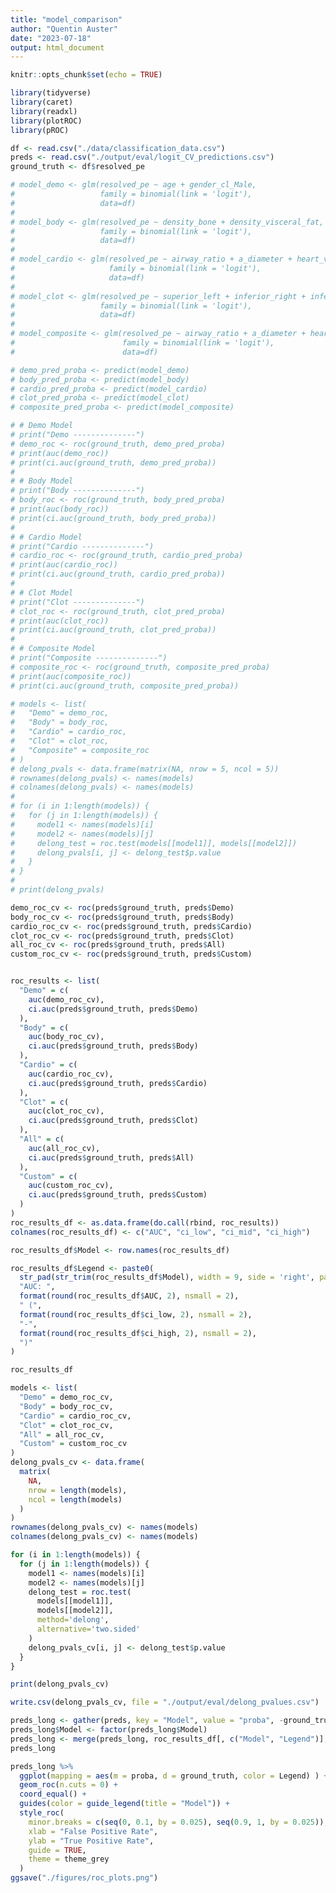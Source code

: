 ```yaml
---
title: "model_comparison"
author: "Quentin Auster"
date: "2023-07-18"
output: html_document
---
```


```r
knitr::opts_chunk$set(echo = TRUE)
```


```r
library(tidyverse)
library(caret)
library(readxl)
library(plotROC)
library(pROC)
```

```r
df <- read.csv("./data/classification_data.csv")
preds <- read.csv("./output/eval/logit_CV_predictions.csv")
ground_truth <- df$resolved_pe

```

```r
# model_demo <- glm(resolved_pe ~ age + gender_cl_Male,
#                   family = binomial(link = 'logit'),
#                   data=df)
# 
# model_body <- glm(resolved_pe ~ density_bone + density_visceral_fat,
#                   family = binomial(link = 'logit'),
#                   data=df)
# 
# model_cardio <- glm(resolved_pe ~ airway_ratio + a_diameter + heart_volume + ild_volume,
#                     family = binomial(link = 'logit'),
#                     data=df)
# 
# model_clot <- glm(resolved_pe ~ superior_left + inferior_right + inferior_left,
#                   family = binomial(link = 'logit'),
#                   data=df)
# 
# model_composite <- glm(resolved_pe ~ airway_ratio + a_diameter + heart_volume + superior_left,
#                        family = binomial(link = 'logit'),
#                        data=df)
```

```r
# demo_pred_proba <- predict(model_demo)
# body_pred_proba <- predict(model_body)
# cardio_pred_proba <- predict(model_cardio)
# clot_pred_proba <- predict(model_clot)
# composite_pred_proba <- predict(model_composite)
```

```r
# # Demo Model
# print("Demo --------------")
# demo_roc <- roc(ground_truth, demo_pred_proba)
# print(auc(demo_roc))
# print(ci.auc(ground_truth, demo_pred_proba))
# 
# # Body Model
# print("Body --------------")
# body_roc <- roc(ground_truth, body_pred_proba)
# print(auc(body_roc))
# print(ci.auc(ground_truth, body_pred_proba))
# 
# # Cardio Model
# print("Cardio --------------")
# cardio_roc <- roc(ground_truth, cardio_pred_proba)
# print(auc(cardio_roc))
# print(ci.auc(ground_truth, cardio_pred_proba))
# 
# # Clot Model
# print("Clot --------------")
# clot_roc <- roc(ground_truth, clot_pred_proba)
# print(auc(clot_roc))
# print(ci.auc(ground_truth, clot_pred_proba))
# 
# # Composite Model
# print("Composite --------------")
# composite_roc <- roc(ground_truth, composite_pred_proba)
# print(auc(composite_roc))
# print(ci.auc(ground_truth, composite_pred_proba))
```

```r
# models <- list(
#   "Demo" = demo_roc, 
#   "Body" = body_roc, 
#   "Cardio" = cardio_roc, 
#   "Clot" = clot_roc, 
#   "Composite" = composite_roc
# )
# delong_pvals <- data.frame(matrix(NA, nrow = 5, ncol = 5))
# rownames(delong_pvals) <- names(models)
# colnames(delong_pvals) <- names(models)
# 
# for (i in 1:length(models)) {
#   for (j in 1:length(models)) {
#     model1 <- names(models)[i]
#     model2 <- names(models)[j]
#     delong_test = roc.test(models[[model1]], models[[model2]])
#     delong_pvals[i, j] <- delong_test$p.value
#   }
# }
# 
# print(delong_pvals)
```

```r

demo_roc_cv <- roc(preds$ground_truth, preds$Demo)
body_roc_cv <- roc(preds$ground_truth, preds$Body)
cardio_roc_cv <- roc(preds$ground_truth, preds$Cardio)
clot_roc_cv <- roc(preds$ground_truth, preds$Clot)
all_roc_cv <- roc(preds$ground_truth, preds$All)
custom_roc_cv <- roc(preds$ground_truth, preds$Custom)


roc_results <- list(
  "Demo" = c(
    auc(demo_roc_cv), 
    ci.auc(preds$ground_truth, preds$Demo)
  ),
  "Body" = c(
    auc(body_roc_cv), 
    ci.auc(preds$ground_truth, preds$Body)
  ),
  "Cardio" = c(
    auc(cardio_roc_cv), 
    ci.auc(preds$ground_truth, preds$Cardio)
  ),
  "Clot" = c(
    auc(clot_roc_cv), 
    ci.auc(preds$ground_truth, preds$Clot)
  ),
  "All" = c(
    auc(all_roc_cv), 
    ci.auc(preds$ground_truth, preds$All)
  ),
  "Custom" = c(
    auc(custom_roc_cv), 
    ci.auc(preds$ground_truth, preds$Custom)
  )
)
roc_results_df <- as.data.frame(do.call(rbind, roc_results))
colnames(roc_results_df) <- c("AUC", "ci_low", "ci_mid", "ci_high")

roc_results_df$Model <- row.names(roc_results_df)

roc_results_df$Legend <- paste0(
  str_pad(str_trim(roc_results_df$Model), width = 9, side = 'right', pad = ' '),
  "AUC: ",
  format(round(roc_results_df$AUC, 2), nsmall = 2), 
  " (", 
  format(round(roc_results_df$ci_low, 2), nsmall = 2), 
  "-", 
  format(round(roc_results_df$ci_high, 2), nsmall = 2),
  ")"
) 

roc_results_df
```

```r
models <- list(
  "Demo" = demo_roc_cv, 
  "Body" = body_roc_cv, 
  "Cardio" = cardio_roc_cv, 
  "Clot" = clot_roc_cv, 
  "All" = all_roc_cv,
  "Custom" = custom_roc_cv
)
delong_pvals_cv <- data.frame(
  matrix(
    NA, 
    nrow = length(models), 
    ncol = length(models)
  )
)
rownames(delong_pvals_cv) <- names(models)
colnames(delong_pvals_cv) <- names(models)

for (i in 1:length(models)) {
  for (j in 1:length(models)) {
    model1 <- names(models)[i]
    model2 <- names(models)[j]
    delong_test = roc.test(
      models[[model1]], 
      models[[model2]],
      method='delong',
      alternative='two.sided'
    )
    delong_pvals_cv[i, j] <- delong_test$p.value
  }
}

print(delong_pvals_cv)

write.csv(delong_pvals_cv, file = "./output/eval/delong_pvalues.csv")
```

```r
preds_long <- gather(preds, key = "Model", value = "proba", -ground_truth)
preds_long$Model <- factor(preds_long$Model)
preds_long <- merge(preds_long, roc_results_df[, c("Model", "Legend")], sort = FALSE)
preds_long
```

```r

preds_long %>% 
  ggplot(mapping = aes(m = proba, d = ground_truth, color = Legend) ) +
  geom_roc(n.cuts = 0) +
  coord_equal() +
  guides(color = guide_legend(title = "Model")) + 
  style_roc(
    minor.breaks = c(seq(0, 0.1, by = 0.025), seq(0.9, 1, by = 0.025)),
    xlab = "False Positive Rate",
    ylab = "True Positive Rate",
    guide = TRUE,
    theme = theme_grey
  )
ggsave("./figures/roc_plots.png")
```

